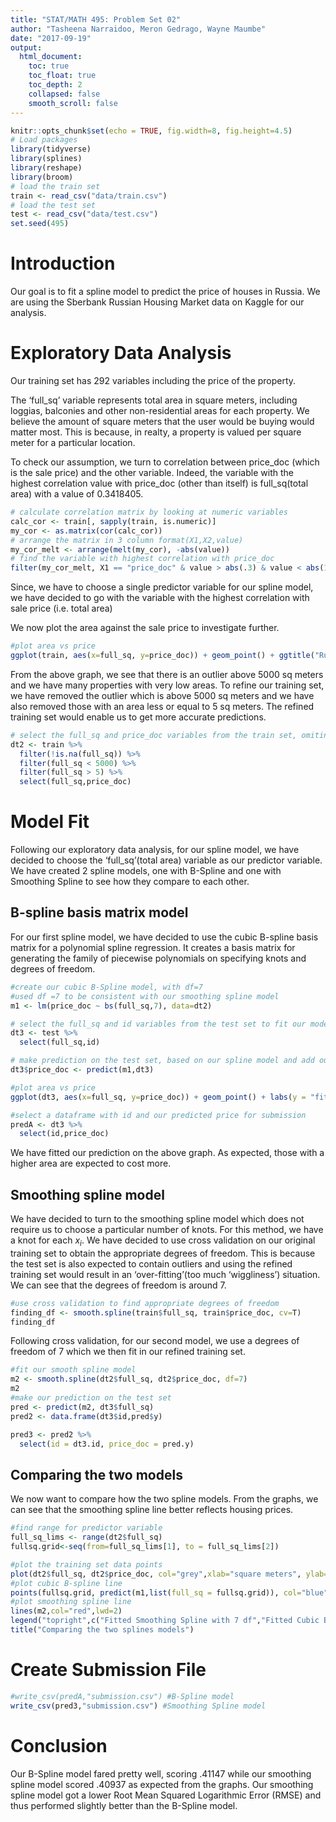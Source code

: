 ```yaml
---
title: "STAT/MATH 495: Problem Set 02"
author: "Tasheena Narraidoo, Meron Gedrago, Wayne Maumbe"
date: "2017-09-19"
output:
  html_document:
    toc: true
    toc_float: true
    toc_depth: 2
    collapsed: false
    smooth_scroll: false
---
```

  
```r
knitr::opts_chunk$set(echo = TRUE, fig.width=8, fig.height=4.5)
# Load packages
library(tidyverse)
library(splines)
library(reshape)
library(broom)
# load the train set
train <- read_csv("data/train.csv")
# load the test set
test <- read_csv("data/test.csv")
set.seed(495)
```

# Introduction

Our goal is to fit a spline model to predict the price of houses in Russia. We are using the Sberbank Russian Housing Market data on Kaggle for our analysis.


# Exploratory Data Analysis

Our training set has 292 variables including the price of the property. 


The 'full_sq' variable represents total area in square meters, including loggias, balconies and other non-residential areas for each property. We believe the amount of square meters that the user would be buying would matter most. This is because, in realty, a property is valued per square meter for a particular location.

To check our assumption, we turn to correlation between price_doc (which is the sale price) and the other variable. Indeed, the variable with the highest correlation value with price_doc (other than itself) is full_sq(total area) with a value of 0.3418405.

```r
# calculate correlation matrix by looking at numeric variables
calc_cor <- train[, sapply(train, is.numeric)]
my_cor <- as.matrix(cor(calc_cor))
# arrange the matrix in 3 column format(X1,X2,value)
my_cor_melt <- arrange(melt(my_cor), -abs(value))
# find the variable with highest correlation with price_doc
filter(my_cor_melt, X1 == "price_doc" & value > abs(.3) & value < abs(1))
```

Since, we have to choose a single predictor variable for our spline model, we have decided to go with the variable with the highest correlation with sale price (i.e. total area)

We now plot the area against the sale price to investigate further.

```r
#plot area vs price
ggplot(train, aes(x=full_sq, y=price_doc)) + geom_point() + ggtitle("Russia's Housing Market: Price vs Area") + xlab("Area(sq meters)") + ylab("Price(units)")
```

From the above graph, we see that there is an outlier above 5000 sq meters and we have many properties with very low areas. To refine our training set, we have removed the outlier which is above 5000 sq meters and we have also removed those with an area less or equal to 5 sq meters. The refined training set would enable us to get more accurate predictions.

```r
# select the full_sq and price_doc variables from the train set, omiting observations with NAs for our predictor variable, and we remove the outliers for area > 5000 and area <=5.
dt2 <- train %>%
  filter(!is.na(full_sq)) %>%
  filter(full_sq < 5000) %>% 
  filter(full_sq > 5) %>% 
  select(full_sq,price_doc)
```

# Model Fit

Following our exploratory data analysis, for our spline model, we have decided to choose the 'full_sq'(total area) variable as our predictor variable. We have created 2 spline models, one with B-Spline and one with Smoothing Spline to see how they compare to each other.

##  B-spline basis matrix model

For our first spline model, we have decided to use the cubic B-spline basis matrix for a polynomial spline regression. It creates a basis matrix for generating the family of piecewise polynomials on specifying knots and degrees of freedom.

```r
#create our cubic B-Spline model, with df=7
#used df =7 to be consistent with our smoothing spline model 
m1 <- lm(price_doc ~ bs(full_sq,7), data=dt2)
```

```r
# select the full_sq and id variables from the test set to fit our model
dt3 <- test %>%
  select(full_sq,id)

# make prediction on the test set, based on our spline model and add our price prediction to our 2-variables test set
dt3$price_doc <- predict(m1,dt3) 

#plot area vs price
ggplot(dt3, aes(x=full_sq, y=price_doc)) + geom_point() + labs(y = "fitted value(units)") + labs(x = "square meters") +ggtitle("Predicted Housing Prices")

#select a dataframe with id and our predicted price for submission
predA <- dt3 %>%
  select(id,price_doc)
```

We have fitted our prediction on the above graph. As expected, those with a higher area are expected to cost more. 

## Smoothing spline model

We have decided to turn to the smoothing spline model which does not require us to choose a particular number of knots. For this method, we have a knot for each $x_i$. We have decided to use cross validation on our original training set to obtain the appropriate degrees of freedom. This is because the test set is also expected to contain outliers and using the refined training set would result in an 'over-fitting'(too much 'wiggliness') situation. We can see that the degrees of freedom is around 7.
 
```r
#use cross validation to find appropriate degrees of freedom
finding_df <- smooth.spline(train$full_sq, train$price_doc, cv=T)
finding_df
```

Following cross validation, for our second model, we use a degrees of freedom of  7 which we then fit in our refined training set.
 
```r
#fit our smooth spline model
m2 <- smooth.spline(dt2$full_sq, dt2$price_doc, df=7)
m2
#make our prediction on the test set
pred <- predict(m2, dt3$full_sq)
pred2 <- data.frame(dt3$id,pred$y)

pred3 <- pred2 %>% 
  select(id = dt3.id, price_doc = pred.y)
```

## Comparing the two models

We now want to compare how the two spline models. From the graphs, we can see that the smoothing spline line better reflects housing prices.

```r
#find range for predictor variable
full_sq_lims <- range(dt2$full_sq)
fullsq.grid<-seq(from=full_sq_lims[1], to = full_sq_lims[2])

#plot the training set data points
plot(dt2$full_sq, dt2$price_doc, col="grey",xlab="square meters", ylab="price(units)")
#plot cubic B-spline line
points(fullsq.grid, predict(m1,list(full_sq = fullsq.grid)), col="blue", lwd=2,type="l")
#plot smoothing spline line
lines(m2,col="red",lwd=2)
legend("topright",c("Fitted Smoothing Spline with 7 df","Fitted Cubic B-Spline"), col=c("red","blue"),lwd=2)
title("Comparing the two splines models")
```

# Create Submission File

```r
#write_csv(predA,"submission.csv") #B-Spline model
write_csv(pred3,"submission.csv") #Smoothing Spline model
```

# Conclusion

Our B-Spline model fared pretty well, scoring .41147 while our smoothing spline model scored .40937 as expected from the graphs. Our smoothing spline model got a lower Root Mean Squared Logarithmic Error (RMSE) and thus performed slightly better than the B-Spline model.




